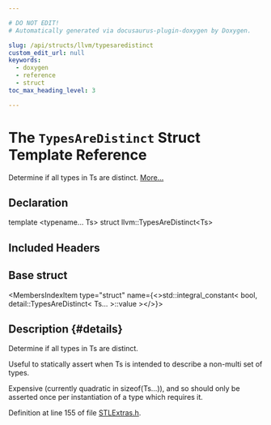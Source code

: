 ```yaml
---

# DO NOT EDIT!
# Automatically generated via docusaurus-plugin-doxygen by Doxygen.

slug: /api/structs/llvm/typesaredistinct
custom_edit_url: null
keywords:
  - doxygen
  - reference
  - struct
toc_max_heading_level: 3

---
```





# The `TypesAreDistinct` Struct Template Reference

<DoxygenPage pluginConfig={pluginConfig}>

Determine if all types in Ts are distinct. <a href="#details">More...</a>

## Declaration

<CodeBlock>template &lt;typename... Ts&gt;
struct llvm::TypesAreDistinct&lt;Ts&gt;</CodeBlock>

## Included Headers

<IncludesList>
<IncludesListItem
  filePath="llvm/ADT/STLExtras.h"
  permalink="/docs/api/files/include/include/llvm/include/llvm/adt/stlextras-h"
  isLocal="true" />
</IncludesList>

## Base struct

<MembersIndex>

<MembersIndexItem
  type="struct"
  name={<>std::integral&#95;constant&lt; bool, detail::TypesAreDistinct&lt; Ts... &gt;::value &gt;</>}>
</MembersIndexItem>

</MembersIndex>

## Description {#details}

Determine if all types in Ts are distinct.

Useful to statically assert when Ts is intended to describe a non-multi set of types.

Expensive (currently quadratic in sizeof(Ts...)), and so should only be asserted once per instantiation of a type which requires it.

Definition at line 155 of file <a href="/docs/api/files/include/include/llvm/include/llvm/adt/stlextras-h">STLExtras.h</a>.

</DoxygenPage>
